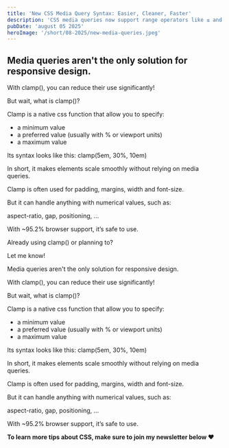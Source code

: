 ```yaml
---
title: 'New CSS Media Query Syntax: Easier, Cleaner, Faster'
description: 'CSS media queries now support range operators like ≤ and ≥. Write cleaner, more readable responsive rules with 90% browser support.'
pubDate: 'august 05 2025'
heroImage: '/short/08-2025/new-media-queries.jpeg'
---
```



<Picture
  src="/short/08-2025/new-media-queries.jpeg"
  alt="Example showing new CSS media query range syntax with operators"
  width="400"
  height="600"
  style="margin: 2em auto 1em auto; display: block; border: 4px solid var(--border)"
/>

## Media queries aren't the only solution for responsive design.

With clamp(), you can reduce their use significantly!

But wait, what is clamp()?

Clamp is a native css function that allow you to specify:

- a minimum value
- a preferred value (usually with % or viewport units)
- a maximum value

Its syntax looks like this: clamp(5em, 30%, 10em)

In short, it makes elements scale smoothly without relying on media queries.

Clamp is often used for padding, margins, width and font-size.

But it can handle anything with numerical values, such as:

aspect-ratio, gap, positioning, …

With ~95.2% browser support, it’s safe to use.

Already using clamp() or planning to?

Let me know!

Media queries aren't the only solution for responsive design.

With clamp(), you can reduce their use significantly!

But wait, what is clamp()?

Clamp is a native css function that allow you to specify:

- a minimum value
- a preferred value (usually with % or viewport units)
- a maximum value

Its syntax looks like this: clamp(5em, 30%, 10em)

In short, it makes elements scale smoothly without relying on media queries.

Clamp is often used for padding, margins, width and font-size.

But it can handle anything with numerical values, such as:

aspect-ratio, gap, positioning, …

With ~95.2% browser support, it’s safe to use.

**To learn more tips about CSS, make sure to join my newsletter below ❤️**
